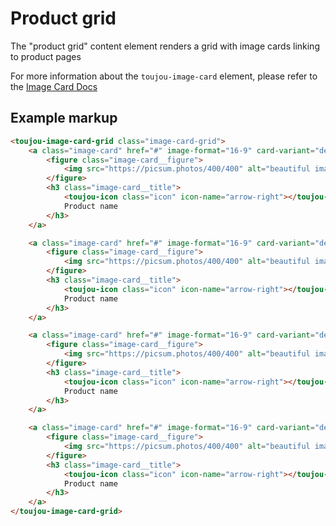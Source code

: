 # Product grid
The "product grid" content element renders a grid with image cards linking to product pages

For more information about the `toujou-image-card` element, please refer to the [Image Card Docs](/docs/components-image-card--image-card)

## Example markup
```html
<toujou-image-card-grid class="image-card-grid">
    <a class="image-card" href="#" image-format="16-9" card-variant="default">
        <figure class="image-card__figure">
            <img src="https://picsum.photos/400/400" alt="beautiful image" class="image-card__image">
        </figure>
        <h3 class="image-card__title">
            <toujou-icon class="icon" icon-name="arrow-right"></toujou-icon>
            Product name
        </h3>
    </a>

    <a class="image-card" href="#" image-format="16-9" card-variant="default">
        <figure class="image-card__figure">
            <img src="https://picsum.photos/400/400" alt="beautiful image" class="image-card__image">
        </figure>
        <h3 class="image-card__title">
            <toujou-icon class="icon" icon-name="arrow-right"></toujou-icon>
            Product name
        </h3>
    </a>

    <a class="image-card" href="#" image-format="16-9" card-variant="default">
        <figure class="image-card__figure">
            <img src="https://picsum.photos/400/400" alt="beautiful image" class="image-card__image">
        </figure>
        <h3 class="image-card__title">
            <toujou-icon class="icon" icon-name="arrow-right"></toujou-icon>
            Product name
        </h3>
    </a>

    <a class="image-card" href="#" image-format="16-9" card-variant="default">
        <figure class="image-card__figure">
            <img src="https://picsum.photos/400/400" alt="beautiful image" class="image-card__image">
        </figure>
        <h3 class="image-card__title">
            <toujou-icon class="icon" icon-name="arrow-right"></toujou-icon>
            Product name
        </h3>
    </a>
</toujou-image-card-grid>
```